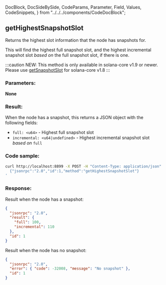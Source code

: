   DocBlock,
  DocSideBySide,
  CodeParams,
  Parameter,
  Field,
  Values,
  CodeSnippets,
} from "../../../components/CodeDocBlock";

<DocBlock>

## getHighestSnapshotSlot

Returns the highest slot information that the node has snapshots for.

This will find the highest full snapshot slot, and the highest incremental
snapshot slot _based on_ the full snapshot slot, if there is one.

:::caution
NEW: This method is only available in solana-core v1.9 or newer. Please use
[getSnapshotSlot](jsonrpc-api.md#getsnapshotslot) for solana-core v1.8
:::

<DocSideBySide>
<CodeParams>

### Parameters:

**None**

### Result:

When the node has a snapshot, this returns a JSON object with the following fields:

- `full: <u64>` - Highest full snapshot slot
- `incremental: <u64|undefined>` - Highest incremental snapshot slot _based on_ `full`

</CodeParams>

<CodeSnippets>

### Code sample:

```bash
curl http://localhost:8899 -X POST -H "Content-Type: application/json" -d '
  {"jsonrpc":"2.0","id":1,"method":"getHighestSnapshotSlot"}
'
```

### Response:

Result when the node has a snapshot:

```json
{
  "jsonrpc": "2.0",
  "result": {
    "full": 100,
    "incremental": 110
  },
  "id": 1
}
```

Result when the node has no snapshot:

```json
{
  "jsonrpc": "2.0",
  "error": { "code": -32008, "message": "No snapshot" },
  "id": 1
}
```

</CodeSnippets>
</DocSideBySide>
</DocBlock>
